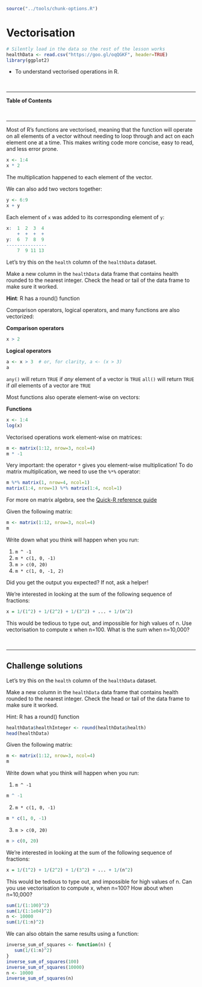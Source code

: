 
```r
source("../tools/chunk-options.R")
```

# Vectorisation

```r
# Silently load in the data so the rest of the lesson works
healthData <- read.csv("https://goo.gl/oqQGKF", header=TRUE)
library(ggplot2)
```

<!--sec data-title="Learning Objective" data-id="obj" data-show=true data-collapse=false ces-->

* To understand vectorised operations in R.

<!--endsec-->

<br>

---

**Table of Contents**

<!-- toc -->

<br>

---

Most of R's functions are vectorised, meaning that the function will
operate on all elements of a vector without needing to loop through
and act on each element one at a time. This makes writing code more
concise, easy to read, and less error prone.


```r
x <- 1:4
x * 2
```

The multiplication happened to each element of the vector.

We can also add two vectors together:

```r
y <- 6:9
x + y
```

Each element of `x` was added to its corresponding element of `y`:

```r
x:  1  2  3  4
    +  +  +  +
y:  6  7  8  9
---------------
    7  9 11 13
```


<!--sec data-title="Challenge 1" data-id="ch1" data-show=true data-collapse=false ces-->

Let's try this on the `health` column of the `healthData` dataset.

Make a new column in the `healthData` data frame that contains health rounded to the nearest integer. Check the head or tail of the data frame to make sure it worked.

**Hint**: R has a round() function

<!--endsec-->

Comparison operators, logical operators, and many functions are also
vectorized:


**Comparison operators**

```r
x > 2
```

**Logical operators** 
```r
a <- x > 3  # or, for clarity, a <- (x > 3)
a
```

<!--sec data-title="Tip: Some useful functions forlogical vectors" data-id="tip1" data-show=true data-collapse=true ces-->

`any()` will return `TRUE` if *any* element of a vector is `TRUE` `all()` will return `TRUE` if *all* elements of a vector are `TRUE`

<!--endsec-->

Most functions also operate element-wise on vectors:

**Functions**
```r
x <- 1:4
log(x)
```

Vectorised operations work element-wise on matrices:

```r
m <- matrix(1:12, nrow=3, ncol=4)
m * -1  
```
 
<!--sec data-title="Tip: Element-wise vs. matrix multiplication" data-id="tip2" data-show=true data-collapse=true ces-->

Very important: the operator `*` gives you element-wise multiplication!
To do matrix multiplication, we need to use the `%*%` operator:
 
```r
m %*% matrix(1, nrow=4, ncol=1)
matrix(1:4, nrow=1) %*% matrix(1:4, ncol=1)
```

For more on matrix algebra, see the [Quick-R reference guide](http://www.statmethods.net/advstats/matrix.html)

<!--endsec-->

<!--sec data-title="Challenge 2" data-id="ch2" data-show=true data-collapse=false ces-->

Given the following matrix:

```r
m <- matrix(1:12, nrow=3, ncol=4)
m
```

Write down what you think will happen when you run:

1. `m ^ -1`
2. `m * c(1, 0, -1)`
3. `m > c(0, 20)`
4. `m * c(1, 0, -1, 2)`

Did you get the output you expected? If not, ask a helper!

<!--endsec-->

<!--sec data-title="Challenge 3" data-id="ch3" data-show=true data-collapse=false ces-->

We're interested in looking at the sum of the following sequence of fractions:

```r
x = 1/(1^2) + 1/(2^2) + 1/(3^2) + ... + 1/(n^2)
```

This would be tedious to type out, and impossible for high values of
n.  Use vectorisation to compute x when n=100. What is the sum when n=10,000?

<!--endsec-->

<br>

---

## Challenge solutions

<!--sec data-title="Solution to Challenge 1" data-id="ch1sol" data-show=true data-collapse=true ces-->

Let's try this on the `health` column of the `healthData` dataset.

Make a new column in the `healthData` data frame that contains health rounded to the nearest integer. Check the head or tail of the data frame to make sure it worked.

Hint: R has a round() function

```r
healthData$healthInteger <- round(healthData$health)
head(healthData)
```

<!--endsec-->

<!--sec data-title="Solution to Challenge 2" data-id="ch2sol" data-show=true data-collapse=true ces-->

Given the following matrix:

```r
m <- matrix(1:12, nrow=3, ncol=4)
m
```

Write down what you think will happen when you run:

1. `m ^ -1`

```r
m ^ -1
```

2. `m * c(1, 0, -1)`

```r
m * c(1, 0, -1)
```

3. `m > c(0, 20)`

```r
m > c(0, 20)
```

<!--endsec-->

<!--sec data-title="Solution to Challenge 3" data-id="ch3sol" data-show=true data-collapse=true ces-->

We're interested in looking at the sum of the following sequence of fractions:

```r
x = 1/(1^2) + 1/(2^2) + 1/(3^2) + ... + 1/(n^2)
```

This would be tedious to type out, and impossible for high values of n. Can you use vectorisation to compute x, when n=100? How about when n=10,000?

```r
sum(1/(1:100)^2)
sum(1/(1:1e04)^2)
n <- 10000
sum(1/(1:n)^2)
```

We can also obtain the same results using a function:
```r
inverse_sum_of_squares <- function(n) {
   sum(1/(1:n)^2)
}
inverse_sum_of_squares(100)
inverse_sum_of_squares(10000)
n <- 10000
inverse_sum_of_squares(n)
```

<!--endsec-->
